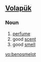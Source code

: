 ==[[Volapük]]==

===Noun===
{{infl|vo|noun}}

# [[perfume]]
# good [[scent]]
# good [[smell]]

[[vo:benosmelot]]